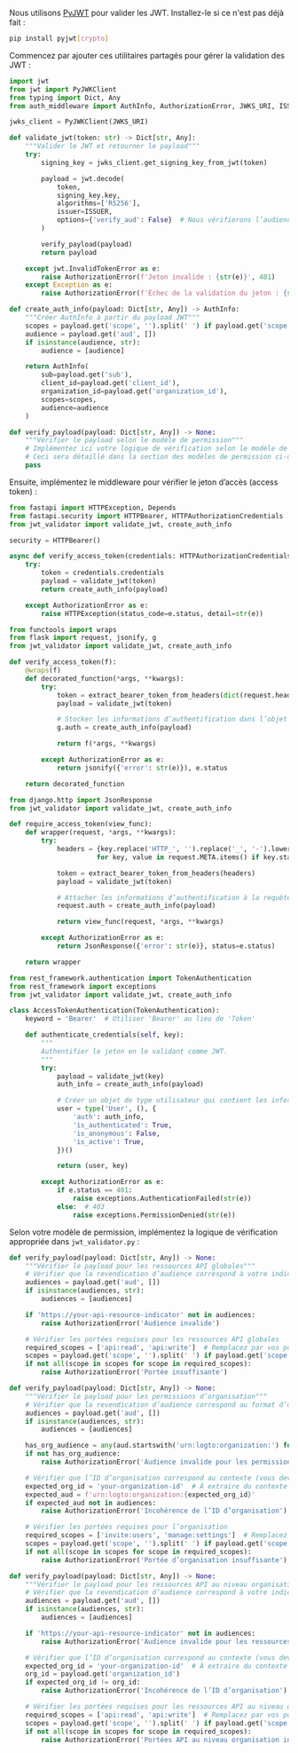
Nous utilisons [PyJWT](https://github.com/jpadilla/pyjwt) pour valider les JWT. Installez-le si ce n'est pas déjà fait :

```bash
pip install pyjwt[crypto]
```

Commencez par ajouter ces utilitaires partagés pour gérer la validation des JWT :

```py title="jwt_validator.py"
import jwt
from jwt import PyJWKClient
from typing import Dict, Any
from auth_middleware import AuthInfo, AuthorizationError, JWKS_URI, ISSUER

jwks_client = PyJWKClient(JWKS_URI)

def validate_jwt(token: str) -> Dict[str, Any]:
    """Valider le JWT et retourner le payload"""
    try:
        signing_key = jwks_client.get_signing_key_from_jwt(token)

        payload = jwt.decode(
            token,
            signing_key.key,
            algorithms=['RS256'],
            issuer=ISSUER,
            options={'verify_aud': False}  # Nous vérifierons l’audience manuellement
        )

        verify_payload(payload)
        return payload

    except jwt.InvalidTokenError as e:
        raise AuthorizationError(f'Jeton invalide : {str(e)}', 401)
    except Exception as e:
        raise AuthorizationError(f'Échec de la validation du jeton : {str(e)}', 401)

def create_auth_info(payload: Dict[str, Any]) -> AuthInfo:
    """Créer AuthInfo à partir du payload JWT"""
    scopes = payload.get('scope', '').split(' ') if payload.get('scope') else []
    audience = payload.get('aud', [])
    if isinstance(audience, str):
        audience = [audience]

    return AuthInfo(
        sub=payload.get('sub'),
        client_id=payload.get('client_id'),
        organization_id=payload.get('organization_id'),
        scopes=scopes,
        audience=audience
    )

def verify_payload(payload: Dict[str, Any]) -> None:
    """Vérifier le payload selon le modèle de permission"""
    # Implémentez ici votre logique de vérification selon le modèle de permission
    # Ceci sera détaillé dans la section des modèles de permission ci-dessous
    pass
```

Ensuite, implémentez le middleware pour vérifier le jeton d’accès (access token) :

<Tabs groupId="api-framework">
  <TabItem value="fastapi" label="FastAPI">

```py title="auth_middleware.py"
from fastapi import HTTPException, Depends
from fastapi.security import HTTPBearer, HTTPAuthorizationCredentials
from jwt_validator import validate_jwt, create_auth_info

security = HTTPBearer()

async def verify_access_token(credentials: HTTPAuthorizationCredentials = Depends(security)) -> AuthInfo:
    try:
        token = credentials.credentials
        payload = validate_jwt(token)
        return create_auth_info(payload)

    except AuthorizationError as e:
        raise HTTPException(status_code=e.status, detail=str(e))
```

  </TabItem>
  <TabItem value="flask" label="Flask">

```py title="auth_middleware.py"
from functools import wraps
from flask import request, jsonify, g
from jwt_validator import validate_jwt, create_auth_info

def verify_access_token(f):
    @wraps(f)
    def decorated_function(*args, **kwargs):
        try:
            token = extract_bearer_token_from_headers(dict(request.headers))
            payload = validate_jwt(token)

            # Stocker les informations d’authentification dans l’objet g de Flask pour un usage générique
            g.auth = create_auth_info(payload)

            return f(*args, **kwargs)

        except AuthorizationError as e:
            return jsonify({'error': str(e)}), e.status

    return decorated_function
```

  </TabItem>
  <TabItem value="django" label="Django">

```py title="auth_middleware.py"
from django.http import JsonResponse
from jwt_validator import validate_jwt, create_auth_info

def require_access_token(view_func):
    def wrapper(request, *args, **kwargs):
        try:
            headers = {key.replace('HTTP_', '').replace('_', '-').lower(): value
                      for key, value in request.META.items() if key.startswith('HTTP_')}

            token = extract_bearer_token_from_headers(headers)
            payload = validate_jwt(token)

            # Attacher les informations d’authentification à la requête pour un usage générique
            request.auth = create_auth_info(payload)

            return view_func(request, *args, **kwargs)

        except AuthorizationError as e:
            return JsonResponse({'error': str(e)}, status=e.status)

    return wrapper
```

  </TabItem>
  <TabItem value="django-rest-framework" label="Django REST Framework">

```py title="auth_middleware.py"
from rest_framework.authentication import TokenAuthentication
from rest_framework import exceptions
from jwt_validator import validate_jwt, create_auth_info

class AccessTokenAuthentication(TokenAuthentication):
    keyword = 'Bearer'  # Utiliser 'Bearer' au lieu de 'Token'

    def authenticate_credentials(self, key):
        """
        Authentifier le jeton en le validant comme JWT.
        """
        try:
            payload = validate_jwt(key)
            auth_info = create_auth_info(payload)

            # Créer un objet de type utilisateur qui contient les infos d’authentification pour un usage générique
            user = type('User', (), {
                'auth': auth_info,
                'is_authenticated': True,
                'is_anonymous': False,
                'is_active': True,
            })()

            return (user, key)

        except AuthorizationError as e:
            if e.status == 401:
                raise exceptions.AuthenticationFailed(str(e))
            else:  # 403
                raise exceptions.PermissionDenied(str(e))
```

  </TabItem>
</Tabs>

Selon votre modèle de permission, implémentez la logique de vérification appropriée dans `jwt_validator.py` :

<Tabs groupId="permission-models">
<TabItem value="global-api-resources" label="Ressources API globales">

```py title="jwt_validator.py"
def verify_payload(payload: Dict[str, Any]) -> None:
    """Vérifier le payload pour les ressources API globales"""
    # Vérifier que la revendication d’audience correspond à votre indicateur de ressource API
    audiences = payload.get('aud', [])
    if isinstance(audiences, str):
        audiences = [audiences]

    if 'https://your-api-resource-indicator' not in audiences:
        raise AuthorizationError('Audience invalide')

    # Vérifier les portées requises pour les ressources API globales
    required_scopes = ['api:read', 'api:write']  # Remplacez par vos portées requises
    scopes = payload.get('scope', '').split(' ') if payload.get('scope') else []
    if not all(scope in scopes for scope in required_scopes):
        raise AuthorizationError('Portée insuffisante')
```

</TabItem>
<TabItem value="organization-permissions" label="Permissions d’organisation (hors API)">

```py title="jwt_validator.py"
def verify_payload(payload: Dict[str, Any]) -> None:
    """Vérifier le payload pour les permissions d’organisation"""
    # Vérifier que la revendication d’audience correspond au format d’organisation
    audiences = payload.get('aud', [])
    if isinstance(audiences, str):
        audiences = [audiences]

    has_org_audience = any(aud.startswith('urn:logto:organization:') for aud in audiences)
    if not has_org_audience:
        raise AuthorizationError('Audience invalide pour les permissions d’organisation')

    # Vérifier que l’ID d’organisation correspond au contexte (vous devrez peut-être l’extraire du contexte de la requête)
    expected_org_id = 'your-organization-id'  # À extraire du contexte de la requête
    expected_aud = f'urn:logto:organization:{expected_org_id}'
    if expected_aud not in audiences:
        raise AuthorizationError('Incohérence de l’ID d’organisation')

    # Vérifier les portées requises pour l’organisation
    required_scopes = ['invite:users', 'manage:settings']  # Remplacez par vos portées requises
    scopes = payload.get('scope', '').split(' ') if payload.get('scope') else []
    if not all(scope in scopes for scope in required_scopes):
        raise AuthorizationError('Portée d’organisation insuffisante')
```

</TabItem>
<TabItem value="organization-level-api-resources" label="Ressources API au niveau organisation">

```py title="jwt_validator.py"
def verify_payload(payload: Dict[str, Any]) -> None:
    """Vérifier le payload pour les ressources API au niveau organisation"""
    # Vérifier que la revendication d’audience correspond à votre indicateur de ressource API
    audiences = payload.get('aud', [])
    if isinstance(audiences, str):
        audiences = [audiences]

    if 'https://your-api-resource-indicator' not in audiences:
        raise AuthorizationError('Audience invalide pour les ressources API au niveau organisation')

    # Vérifier que l’ID d’organisation correspond au contexte (vous devrez peut-être l’extraire du contexte de la requête)
    expected_org_id = 'your-organization-id'  # À extraire du contexte de la requête
    org_id = payload.get('organization_id')
    if expected_org_id != org_id:
        raise AuthorizationError('Incohérence de l’ID d’organisation')

    # Vérifier les portées requises pour les ressources API au niveau organisation
    required_scopes = ['api:read', 'api:write']  # Remplacez par vos portées requises
    scopes = payload.get('scope', '').split(' ') if payload.get('scope') else []
    if not all(scope in scopes for scope in required_scopes):
        raise AuthorizationError('Portées API au niveau organisation insuffisantes')
```

</TabItem>
</Tabs>
